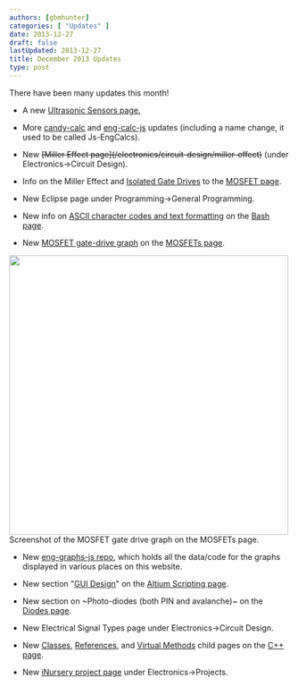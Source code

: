 ```yaml
---
authors: [gbmhunter]
categories: [ "Updates" ]
date: 2013-12-27
draft: false
lastUpdated: 2013-12-27
title: December 2013 Updates
type: post
---
```



There have been many updates this month!

* A new [Ultrasonic Sensors page.](/electronics/components/sensors/ultrasonic-sensors/)

* More [candy-calc](https://github.com/gbmhunter/candy-calc) and [eng-calc-js](https://github.com/gbmhunter/eng-calcs-js) updates (including a name change, it used to be called Js-EngCalcs).

* New ~~\[Miller Effect page\](/electronics/circuit-design/miller-effect)~~ (under Electronics->Circuit Design).

* Info on the Miller Effect and [Isolated Gate Drives](/electronics/components/transistors/mosfets/#isolated-gate-drives) to the [MOSFET page](/electronics/components/transistors/mosfets/).

* New Eclipse page under Programming->General Programming.

* New info on [ASCII character codes and text formatting](/programming/languages/bash/) on the [Bash page](/programming/languages/bash).

* New [MOSFET gate-drive graph](/electronics/components/transistors/mosfets/#dead-time) on the [MOSFETs page](/electronics/components/transistors/mosfets/).  



<Image src={two_mosfet_gate_drives_with_deadtime_graph_screenshot} width="500px">Screenshot of the MOSFET gate drive graph on the MOSFETs page.</Image>
      
* New [eng-graphs-js repo](https://github.com/gbmhunter/eng-graphs-js), which holds all the data/code for the graphs displayed in various places on this website.

* New section "[GUI Design](/electronics/general/altium/altium-scripting-and-using-the-api#gui-design)" on the [Altium Scripting page](/electronics/general/altium/altium-scripting-and-using-the-api).

* New section on ~Photo-diodes (both PIN and avalanche)~ on the [Diodes page](/electronics/components/diodes).

* New Electrical Signal Types page under Electronics->Circuit Design.

* New [Classes](/programming/languages/c-plus-plus/classes), [References](/programming/languages/c-plus-plus/references), and [Virtual Methods](/programming/languages/c-plus-plus/virtual-methods) child pages on the [C++ page](/programming/languages/c-plus-plus).

* New [iNursery project page](/electronics/projects/inursery) under Electronics->Projects.
